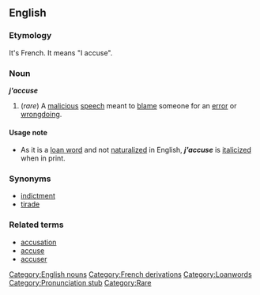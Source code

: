 ==English==
<!---Pronunciation: zha-KYOOZ--->

===Etymology===
It's French.  It means "I accuse".

===Noun===
'''''j'accuse'''''<!--what is the plural?-->

#(''rare'') A [[malicious]] [[speech]] meant to [[blame]] someone for an [[error]] or [[wrongdoing]].

====Usage note====
*As it is a [[loan word]] and not [[naturalize]]d in English, '''''j'accuse''''' is [[italicize]]d when in print.

===Synonyms===
*[[indictment]]
*[[tirade]]

===Related terms===
*[[accusation]]
*[[accuse]]
*[[accuser]]

[[Category:English nouns]]
[[Category:French derivations]]
[[Category:Loanwords]]
[[Category:Pronunciation stub]]
[[Category:Rare]]
